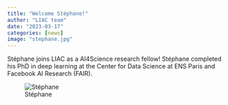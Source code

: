 ```yaml
---
title: "Welcome Stéphane!"
author: "LIAC team"
date: "2023-03-17"
categories: [news]
image: "stephane.jpg"
---
```


Stéphane joins LIAC as a AI4Science research fellow! Stéphane completed his PhD in deep learning at the Center for Data Science at ENS Paris and Facebook AI Research (FAIR).

![Stéphane](stephane.jpg)